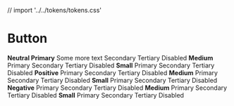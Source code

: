 // import '../../tokens/tokens.css'

<Meta title="Components/Button" />

# Button

<gds-main>
  <gds-buttons>
    <gds-row>
      <strong>Neutral Primary</strong>
      <gds-button
        variant="primary"
        lead="plus"
        trail="x"
        effect="ripple"
      >
        Some more text
      </gds-button>
      <gds-button
        variant="secondary"
        trail="chevron"
        effect="ripple"
      >
        Secondary
      </gds-button>
      <gds-button
        variant="tertiary"
        lead="x"
        effect="ripple"
      >
        Tertiary
      </gds-button>
      <gds-button
        variant="primary"
        lead="plus"
        trail="plus"
        effect="ripple"
        disabled
      >
        Disabled
      </gds-button>
    </gds-row>
    <gds-row>
      <strong>Medium</strong>
      <gds-button
        variant="primary"
        lead="plus"
        trail="plus"
        effect="ripple"
        size="medium"
      >
        Primary
      </gds-button>
      <gds-button
        variant="secondary"
        lead="plus"
        trail="plus"
        effect="ripple"
        size="medium"
      >
        Secondary
      </gds-button>
      <gds-button
        variant="tertiary"
        lead="plus"
        trail="plus"
        effect="ripple"
        size="medium"
      >
        Tertiary
      </gds-button>
      <gds-button
        variant="primary"
        lead="plus"
        trail="plus"
        effect="ripple"
        size="medium"
        disabled
      >
        Disabled
      </gds-button>
    </gds-row>
    <gds-row>
      <strong>Small</strong>
      <gds-button
        variant="primary"
        lead="plus"
        trail="plus"
        effect="ripple"
        size="small"
      >
        Primary
      </gds-button>
      <gds-button
        variant="secondary"
        lead="plus"
        trail="plus"
        effect="ripple"
        size="small"
      >
        Secondary
      </gds-button>
      <gds-button
        variant="tertiary"
        lead="plus"
        trail="plus"
        effect="ripple"
        size="small"
      >
        Tertiary
      </gds-button>
      <gds-button
        variant="primary"
        lead="plus"
        trail="plus"
        effect="ripple"
        size="small"
        disabled
      >
        Disabled
      </gds-button>
    </gds-row>
  </gds-buttons>
  <gds-buttons>
    <gds-row>
      <strong>Positive</strong>
      <gds-button
        set="positive"
        variant="primary"
        lead="plus"
        trail="plus"
        effect="ripple"
      >
        Primary
      </gds-button>
      <gds-button
        set="positive"
        variant="secondary"
        lead="plus"
        trail="plus"
        effect="ripple"
      >
        Secondary
      </gds-button>
      <gds-button
        set="positive"
        variant="tertiary"
        lead="plus"
        trail="plus"
        effect="ripple"
      >
        Tertiary
      </gds-button>
      <gds-button
        set="positive"
        variant="primary"
        lead="plus"
        trail="plus"
        effect="ripple"
        disabled
      >
        Disabled
      </gds-button>
    </gds-row>
    <gds-row>
      <strong>Medium</strong>
      <gds-button
        set="positive"
        variant="primary"
        lead="plus"
        trail="plus"
        effect="ripple"
        size="medium"
      >
        Primary
      </gds-button>
      <gds-button
        set="positive"
        variant="secondary"
        lead="plus"
        trail="plus"
        effect="ripple"
        size="medium"
      >
        Secondary
      </gds-button>
      <gds-button
        set="positive"
        variant="tertiary"
        lead="plus"
        trail="plus"
        effect="ripple"
        size="medium"
      >
        Tertiary
      </gds-button>
      <gds-button
        set="positive"
        variant="primary"
        lead="plus"
        trail="plus"
        effect="ripple"
        size="medium"
        disabled
      >
        Disabled
      </gds-button>
    </gds-row>
    <gds-row>
      <strong>Small</strong>
      <gds-button
        set="positive"
        variant="primary"
        lead="plus"
        trail="plus"
        effect="ripple"
        size="small"
      >
        Primary
      </gds-button>
      <gds-button
        set="positive"
        variant="secondary"
        lead="plus"
        trail="plus"
        effect="ripple"
        size="small"
      >
        Secondary
      </gds-button>
      <gds-button
        set="positive"
        variant="tertiary"
        lead="plus"
        trail="plus"
        effect="ripple"
        size="small"
      >
        Tertiary
      </gds-button>
      <gds-button
        set="positive"
        variant="primary"
        lead="plus"
        trail="plus"
        effect="ripple"
        size="small"
        disabled
      >
        Disabled
      </gds-button>
    </gds-row>
  </gds-buttons>
  <gds-buttons>
    <gds-row>
      <strong>Negative</strong>
      <gds-button
        set="negative"
        variant="primary"
        lead="plus"
        trail="plus"
        effect="ripple"
      >
        Primary
      </gds-button>
      <gds-button
        set="negative"
        variant="secondary"
        lead="plus"
        trail="plus"
        effect="ripple"
      >
        Secondary
      </gds-button>
      <gds-button
        set="negative"
        variant="tertiary"
        lead="plus"
        trail="plus"
        effect="ripple"
      >
        Tertiary
      </gds-button>
      <gds-button
        set="negative"
        variant="primary"
        lead="plus"
        trail="plus"
        effect="ripple"
        disabled
      >
        Disabled
      </gds-button>
    </gds-row>
    <gds-row>
      <strong>Medium</strong>
      <gds-button
        set="negative"
        variant="primary"
        lead="plus"
        trail="plus"
        effect="ripple"
        size="medium"
      >
        Primary
      </gds-button>
      <gds-button
        set="negative"
        variant="secondary"
        lead="plus"
        trail="plus"
        effect="ripple"
        size="medium"
      >
        Secondary
      </gds-button>
      <gds-button
        set="negative"
        variant="tertiary"
        lead="plus"
        trail="plus"
        effect="ripple"
        size="medium"
      >
        Tertiary
      </gds-button>
      <gds-button
        set="negative"
        variant="primary"
        lead="plus"
        trail="plus"
        effect="ripple"
        size="medium"
        disabled
      >
        Disabled
      </gds-button>
    </gds-row>
    <gds-row>
      <strong>Small</strong>
      <gds-button
        set="negative"
        variant="primary"
        lead="plus"
        trail="plus"
        effect="ripple"
        size="small"
      >
        Primary
      </gds-button>
      <gds-button
        set="negative"
        variant="secondary"
        lead="plus"
        trail="plus"
        effect="ripple"
        size="small"
      >
        Secondary
      </gds-button>
      <gds-button
        set="negative"
        variant="tertiary"
        lead="plus"
        trail="plus"
        effect="ripple"
        size="small"
      >
        Tertiary
      </gds-button>
      <gds-button
        set="negative"
        variant="primary"
        lead="plus"
        trail="plus"
        effect="ripple"
        size="small"
        disabled
      >
        Disabled
      </gds-button>
    </gds-row>
  </gds-buttons>

</gds-main>
